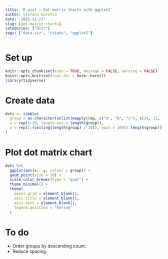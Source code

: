 ```yaml
---
title: 'R gist — Dot matrix charts with ggplot2'
author: Stefano Coretta
date: '2021-11-21'
slug: [dot-matrix-charts]
categories: ["Gist"]
tags: ["data-viz", "rstats", "ggplot2"]
---
```


# Set up

```r
knitr::opts_chunk$set(echo = TRUE, message = FALSE, warning = FALSE)
knitr::opts_knit$set(root.dir = here::here())
library(tidyverse)
```

# Create data

```r
dots <- tibble(
  group = as.character(unlist(mapply(rep, c("a", "b", "c"), c(26, 11, 7)))),
  x = rep(1:10, length.out = length(group)),
  y = rep(1:(ceiling(length(group) / 10)), each = 10)[1:length(group)]
)
```

# Plot dot matrix chart

```r
dots %>%
  ggplot(aes(x, -y, colour = group)) +
  geom_point(size = 10) +
  scale_color_brewer(type = "qual") +
  theme_minimal() +
  theme(
    panel.grid = element_blank(),
    axis.title = element_blank(),
    axis.text = element_blank(),
    legend.position = "bottom"
  )
```

# To do

- Order groups by descending count.
- Reduce spacing.
